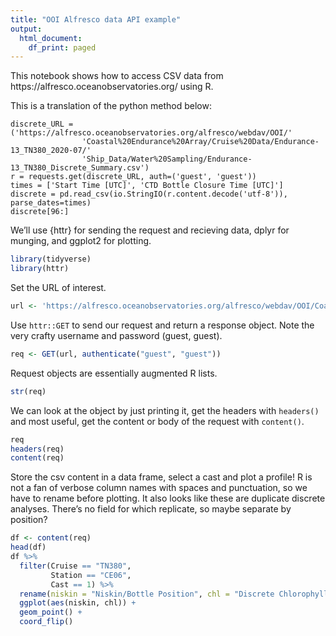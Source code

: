 ```yaml
---
title: "OOI Alfresco data API example"
output:
  html_document:
    df_print: paged
---
```


This notebook shows how to access CSV data from https://alfresco.oceanobservatories.org/ using R. 

This is a translation of the python method below:

```{}
discrete_URL = ('https://alfresco.oceanobservatories.org/alfresco/webdav/OOI/'
                'Coastal%20Endurance%20Array/Cruise%20Data/Endurance-13_TN380_2020-07/'
                'Ship_Data/Water%20Sampling/Endurance-13_TN380_Discrete_Summary.csv')
r = requests.get(discrete_URL, auth=('guest', 'guest'))
times = ['Start Time [UTC]', 'CTD Bottle Closure Time [UTC]']
discrete = pd.read_csv(io.StringIO(r.content.decode('utf-8')), parse_dates=times)
discrete[96:]
```

We'll use {httr} for sending the request and recieving data, dplyr for munging, and ggplot2 for plotting.

```r
library(tidyverse)
library(httr)
```

Set the URL of interest.

```r
url <- 'https://alfresco.oceanobservatories.org/alfresco/webdav/OOI/Coastal%20Endurance%20Array/Cruise%20Data/Endurance-13_TN380_2020-07/Ship_Data/Water%20Sampling/Endurance-13_TN380_Discrete_Summary.csv'
```

Use `httr::GET` to send our request and return a response object. Note the very crafty username and password (guest, guest).

```r
req <- GET(url, authenticate("guest", "guest"))
```

Request objects are essentially augmented R lists.

```r
str(req)
```

We can look at the object by just printing it, get the headers with `headers()` and most useful, get the content or body of the request with `content()`.

```r
req
headers(req)
content(req)
```

Store the csv content in a data frame, select a cast and plot a profile! R is not a fan of verbose column names with spaces and punctuation, so we have to rename before plotting. It also looks like these are duplicate discrete analyses. There's no field for which replicate, so maybe separate by position?

```r
df <- content(req)
head(df)
df %>% 
  filter(Cruise == "TN380",
         Station == "CE06",
         Cast == 1) %>% 
  rename(niskin = "Niskin/Bottle Position", chl = "Discrete Chlorophyll [ug/L]") %>% 
  ggplot(aes(niskin, chl)) +
  geom_point() +
  coord_flip()
```

